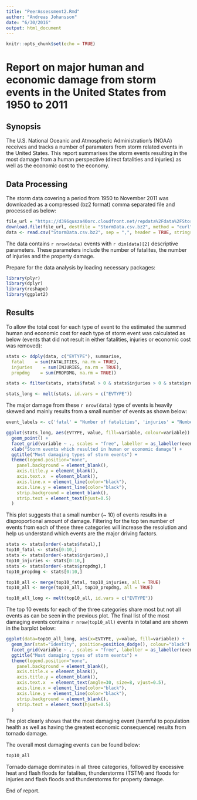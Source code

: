 ```yaml
---
title: "PeerAssessment2.Rmd"
author: "Andreas Johansson"
date: "6/30/2016"
output: html_document
---
```


```r
knitr::opts_chunk$set(echo = TRUE)
```

# Report on major human and economic damage from storm events in the United States from 1950 to 2011

##  Synopsis

The U.S. National Oceanic and Atmospheric Administration's (NOAA) receives and tracks a number of paramaters from storm related events in the United States. This report summarises the storm events resulting in the most damage from a human perspective (direct fatalities and injuries) as well as the economic cost to the economy.

##  Data Processing

The storm data covering a period from 1950 to November 2011 was downloaded as a compressed (bz2 format) comma separated file and processed as below:

```r
file_url = "https://d396qusza40orc.cloudfront.net/repdata%2Fdata%2FStormData.csv.bz2"
download.file(file_url, destfile = "StormData.csv.bz2", method = "curl")
data <- read.csv("StormData.csv.bz2", sep = ",", header = TRUE, stringsAsFactors = FALSE)
```

The data contains `r nrow(data)` events with `r dim(data)[2]` descriptive parameters. These parameters include the number of fatalites, the number of injuries and the property damage.

Prepare for the data analysis by loading necessary packages:

```r
library(plyr)
library(dplyr)
library(reshape)
library(ggplot2)
```

##  Results

To allow the total cost for each type of event to the estimated the summed human and economic cost for each type of storm event was calculated as below (events that did not result in either fatalities, injuries or economic cost was removed):

```r
stats <- ddply(data, c("EVTYPE"), summarise,
  fatal    = sum(FATALITIES, na.rm = TRUE),
  injuries    = sum(INJURIES, na.rm = TRUE),
  propdmg    = sum(PROPDMG, na.rm = TRUE))

stats <- filter(stats, stats$fatal > 0 & stats$injuries > 0 & stats$propdmg > 0)

stats_long <- melt(stats, id.vars = c("EVTYPE"))
```

The major damage from these `r nrow(data)` type of events is heavily skewed and mainly results from a small number of events as shown below:

```r
event_labels <- c('fatal' = "Number of fatalities", 'injuries' = "Number of injured", 'propdmg' = "Property damage in $1K")

ggplot(stats_long, aes(EVTYPE, value, fill=variable, colour=variable)) +
  geom_point() +  
  facet_grid(variable ~ ., scales = "free", labeller = as_labeller(event_labels), switch = "y") +
  xlab("Storm events which resulted in human or economic damage") +
  ggtitle("Most damaging types of storm events") +
  theme(legend.position="none",
    panel.background = element_blank(),
    axis.title.y = element_blank(),
    axis.text.x  = element_blank(),
    axis.line.x = element_line(color="black"),
    axis.line.y = element_line(color="black"),
    strip.background = element_blank(),
    strip.text = element_text(hjust=0.5)
  )
```

This plot suggests that a small number (~ 10) of events results in a disproportional amount of damage. Filtering for the top ten number of events from each of these three categories will increase the resolution and help us understand which events are the major driving factors.

```r
stats <- stats[order(-stats$fatal),]
top10_fatal <- stats[0:10,] 
stats <- stats[order(-stats$injuries),]
top10_injuries <- stats[0:10,] 
stats <- stats[order(-stats$propdmg),]
top10_propdmg <- stats[0:10,] 

top10_all <- merge(top10_fatal, top10_injuries, all = TRUE)
top10_all <- merge(top10_all, top10_propdmg, all = TRUE)

top10_all_long <- melt(top10_all, id.vars = c("EVTYPE"))
```

The top 10 events for each of the three categories share most but not all events as can be seen in the previous plot. The final list of the most damaging events contains `r nrow(top10_all)` events in total and are shown in the barplot below:

```r
ggplot(data=top10_all_long, aes(x=EVTYPE, y=value, fill=variable)) +
  geom_bar(stat="identity", position=position_dodge(), colour="black") +
  facet_grid(variable ~ ., scales = "free", labeller = as_labeller(event_labels), switch = "y") +
  ggtitle("Most damaging types of storm events") +
  theme(legend.position="none",
    panel.background = element_blank(),
    axis.title.x = element_blank(),
    axis.title.y = element_blank(),
    axis.text.x  = element_text(angle=30, size=8, vjust=0.5),
    axis.line.x = element_line(color="black"),
    axis.line.y = element_line(color="black"),
    strip.background = element_blank(),
    strip.text = element_text(hjust=0.5)
  )
```

The plot clearly shows that the most damaging event (harmful to population health as well as having the greatest economic consequence) results from tornado damage.

The overall most damaging events can be found below:

```r
top10_all
```

Tornado damage dominates in all three categories, followed by excessive heat and flash floods for fatalites, thunderstorms (TSTM) and floods for injuries and flash floods and thunderstorms for property damage.

End of report.
